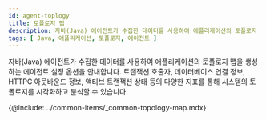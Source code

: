 ```yaml
---
id: agent-toplogy
title: 토폴로지 맵
description: 자바(Java) 에이전트가 수집한 데이터를 사용하여 애플리케이션의 토폴로지 맵을 생성하는 에이전트 설정 옵션을 안내합니다. 트랜잭션 호출자, 데이터베이스 연결 정보, HTTPC 아웃바운드 정보, 액티브 트랜잭션 상태 등의 다양한 지표를 통해 시스템의 토폴로지를 시각화하고 분석할 수 있습니다.
tags: [ Java, 애플리케이션, 토폴로지, 에이전트 ]
---
```


자바(Java) 에이전트가 수집한 데이터를 사용하여 애플리케이션의 토폴로지 맵을 생성하는 에이전트 설정 옵션을 안내합니다. 트랜잭션 호출자, 데이터베이스 연결 정보, HTTPC 아웃바운드 정보, 액티브 트랜잭션 상태 등의 다양한 지표를 통해 시스템의 토폴로지를 시각화하고 분석할 수 있습니다.

{@include: ../common-items/_common-topology-map.mdx} 